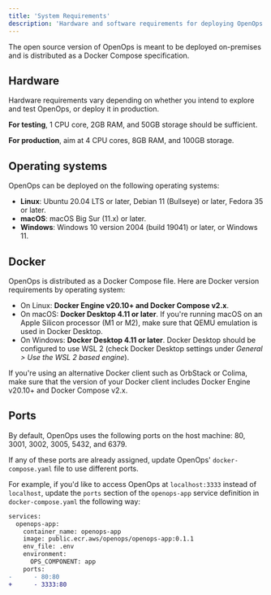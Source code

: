 ```yaml
---
title: 'System Requirements'
description: 'Hardware and software requirements for deploying OpenOps on-premises'
---
```


The open source version of OpenOps is meant to be deployed on-premises and is distributed as a Docker Compose specification.

## Hardware

Hardware requirements vary depending on whether you intend to explore and test OpenOps, or deploy it in production.

**For testing**, 1 CPU core, 2GB RAM, and 50GB storage should be sufficient.

**For production**, aim at 4 CPU cores, 8GB RAM, and 100GB storage.

## Operating systems

OpenOps can be deployed on the following operating systems:
* **Linux**: Ubuntu 20.04 LTS or later, Debian 11 (Bullseye) or later, Fedora 35 or later.
* **macOS**: macOS Big Sur (11.x) or later.
* **Windows**: Windows 10 version 2004 (build 19041) or later, or Windows 11.

## Docker

OpenOps is distributed as a Docker Compose file. Here are Docker version requirements by operating system:
* On Linux: **Docker Engine v20.10+ and Docker Compose v2.x**.
* On macOS: **Docker Desktop 4.11 or later**. If you're running macOS on an Apple Silicon processor (M1 or M2), make sure that QEMU emulation is used in Docker Desktop.
* On Windows: **Docker Desktop 4.11 or later**. Docker Desktop should be configured to use WSL 2 (check Docker Desktop settings under *General > Use the WSL 2 based engine*).

If you're using an alternative Docker client such as OrbStack or Colima, make sure that the version of your Docker client includes Docker Engine v20.10+ and Docker Compose v2.x.

## Ports

By default, OpenOps uses the following ports on the host machine: 80, 3001, 3002, 3005, 5432, and 6379.

If any of these ports are already assigned, update OpenOps' `docker-compose.yaml` file to use different ports.

For example, if you'd like to access OpenOps at `localhost:3333` instead of `localhost`, update the `ports` section of the `openops-app` service definition in `docker-compose.yaml` the following way:

```diff
services:
  openops-app:
    container_name: openops-app
    image: public.ecr.aws/openops/openops-app:0.1.1
    env_file: .env
    environment:
      OPS_COMPONENT: app
    ports:
-      - 80:80
+      - 3333:80
```

